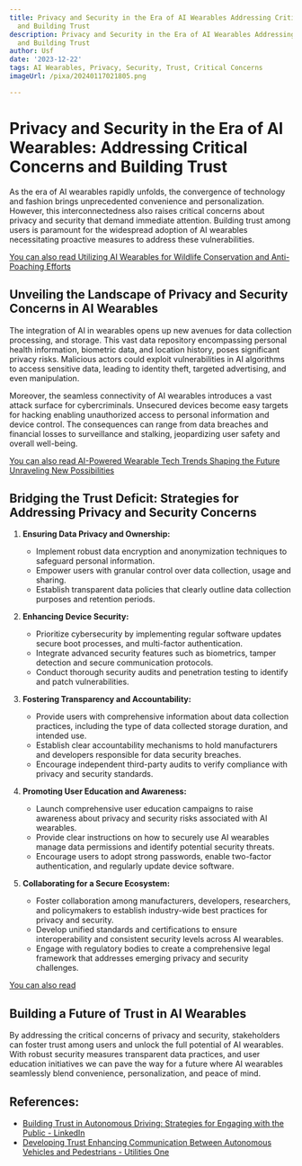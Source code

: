 ```yaml
---
title: Privacy and Security in the Era of AI Wearables Addressing Critical Concerns
  and Building Trust
description: Privacy and Security in the Era of AI Wearables Addressing Critical Concerns
  and Building Trust
author: Usf
date: '2023-12-22'
tags: AI Wearables, Privacy, Security, Trust, Critical Concerns
imageUrl: /pixa/20240117021805.png

---
```

# Privacy and Security in the Era of AI Wearables: Addressing  Critical  Concerns and Building Trust

As the era of  AI wearables rapidly unfolds, the convergence of technology and fashion brings unprecedented convenience and personalization. However, this interconnectedness also raises critical  concerns about privacy and security that demand immediate attention. Building trust among users is  paramount for the widespread adoption of AI wearables necessitating proactive measures  to address  these vulnerabilities.

[You can also read Utilizing AI Wearables for Wildlife Conservation and Anti-Poaching Efforts](Utilizing%20AI%20Wearables%20for%20Wildlife%20Conservation%20and%20Anti-Poaching%20Efforts)


## Unveiling the Landscape of Privacy and  Security Concerns in AI Wearables

The integration of AI in wearables opens up  new avenues for data collection processing, and storage. This vast data repository encompassing personal health information,  biometric data, and location history, poses significant privacy risks. Malicious actors could exploit vulnerabilities in AI algorithms to  access  sensitive data,  leading to identity theft, targeted advertising,  and even manipulation.

Moreover, the seamless connectivity of AI wearables introduces a vast attack surface for cybercriminals. Unsecured devices become easy targets for hacking enabling unauthorized access to personal information and device control.  The consequences  can range  from data breaches and financial losses to surveillance and stalking, jeopardizing user safety and overall  well-being.

[You  can also read AI-Powered Wearable Tech Trends Shaping the Future Unraveling New Possibilities](AI-Powered%20Wearable%20Tech%20Trends%20Shaping%20the%20Future%20Unraveling%20New%20Possibilities)


## Bridging the Trust Deficit: Strategies for Addressing Privacy and Security Concerns

1. **Ensuring Data Privacy and Ownership:**

    - Implement robust data  encryption and anonymization techniques to safeguard  personal information.
   - Empower users with granular control  over data collection,  usage and sharing.
   - Establish transparent data policies  that clearly  outline data collection purposes and retention periods.

2. **Enhancing Device Security:**

   - Prioritize cybersecurity by implementing regular software updates secure boot processes,  and multi-factor authentication.
   - Integrate  advanced security features such  as biometrics, tamper detection and secure  communication protocols.
   -  Conduct thorough security audits and penetration testing to identify  and patch vulnerabilities.

3. **Fostering Transparency and Accountability:**

   - Provide users  with  comprehensive information about data collection practices, including  the type of data collected storage duration, and intended  use.
   - Establish clear accountability mechanisms to  hold manufacturers and developers  responsible for data security breaches.
   - Encourage independent third-party  audits to verify compliance with privacy and security standards.

4. **Promoting User Education and Awareness:**

   - Launch comprehensive user education campaigns to raise awareness about privacy and security  risks associated with AI wearables.
   - Provide clear instructions on how to securely use AI  wearables manage data permissions and identify potential security threats.
    - Encourage users to adopt strong passwords, enable two-factor authentication,  and regularly update device software.

5. **Collaborating for a Secure Ecosystem:**

   - Foster collaboration among manufacturers, developers, researchers, and policymakers to establish industry-wide best practices for privacy and security.
    - Develop unified standards and certifications to ensure interoperability and consistent security levels across AI wearables.
   - Engage with regulatory bodies to create a comprehensive legal framework that addresses emerging privacy and  security challenges.

[You can  also read ]()


## Building a Future of Trust in  AI  Wearables

By addressing the critical concerns of  privacy and  security, stakeholders can foster trust among users and unlock  the full potential  of  AI wearables. With robust security measures transparent data practices, and user education initiatives we can pave the way for a future where  AI wearables  seamlessly blend convenience, personalization, and peace of  mind.

## References:
- [Building Trust in Autonomous Driving: Strategies for Engaging with the Public - LinkedIn](https://www.linkedin.com/pulse/building-trust-autonomous-driving-strategies-engaging-aguilar)
- [Developing Trust Enhancing Communication Between Autonomous Vehicles and Pedestrians - Utilities One](https://utilitiesone.com/developing-trust-enhancing-communication-between-autonomous-vehicles-and-pedestrians)
